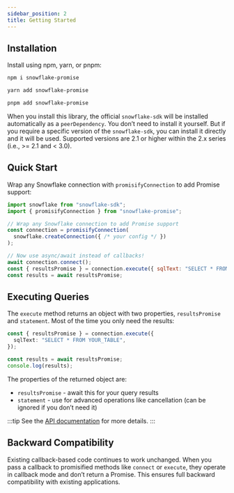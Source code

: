 ```yaml
---
sidebar_position: 2
title: Getting Started
---
```



## Installation

Install using npm, yarn, or pnpm:

<Tabs>
    <TabItem value="npm" label="npm">

```bash
npm i snowflake-promise
```

</TabItem>
    <TabItem value="yarn" label="yarn">

```bash
yarn add snowflake-promise
```

</TabItem>
    <TabItem value="pnpm" label="pnpm">

```bash
pnpm add snowflake-promise
```

</TabItem>
</Tabs>

When you install this library, the official `snowflake-sdk` will be installed automatically as a `peerDependency`. You don’t need to install it yourself. But if you require a specific version of the `snowflake-sdk`, you can install it directly and it will be used. Supported versions are 2.1 or higher within the 2.x series (i.e., >= 2.1 and < 3.0).

## Quick Start

Wrap any Snowflake connection with `promisifyConnection` to add Promise support:

```javascript
import snowflake from "snowflake-sdk";
import { promisifyConnection } from "snowflake-promise";

// Wrap any Snowflake connection to add Promise support
const connection = promisifyConnection(
  snowflake.createConnection({ /* your config */ })
);

// Now use async/await instead of callbacks!
await connection.connect();
const { resultsPromise } = connection.execute({ sqlText: "SELECT * FROM users" });
const results = await resultsPromise;
```

## Executing Queries

The `execute` method returns an object with two properties, `resultsPromise` and `statement`. Most of the time you only need the results:

```typescript
const { resultsPromise } = connection.execute({
  sqlText: "SELECT * FROM YOUR_TABLE",
});

const results = await resultsPromise;
console.log(results);
```

The properties of the returned object are:

- `resultsPromise` - await this for your query results
- `statement` - use for advanced operations like cancellation (can be ignored if you don’t need it)

:::tip
See the [API documentation](../api-reference/#execute) for more details.
:::

## Backward Compatibility

Existing callback-based code continues to work unchanged. When you pass a callback to promisified methods like `connect` or `execute`, they operate in callback mode and don’t return a Promise. This ensures full backward compatibility with existing applications.
